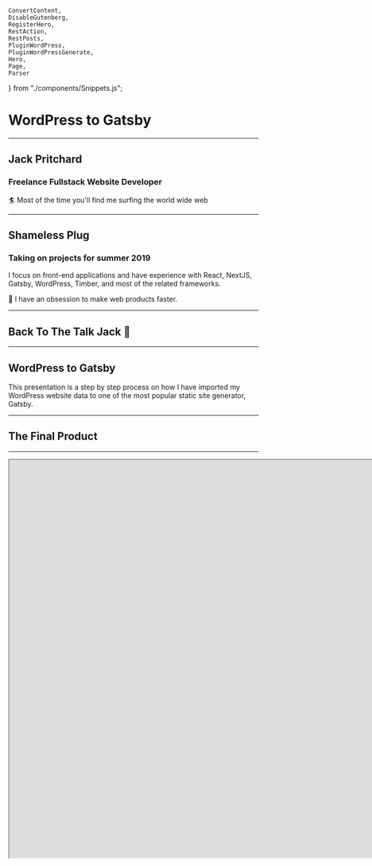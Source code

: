 


	ConvertContent,
	DisableGutenberg,
	RegisterHero,
	RestAction,
	RestPosts,
	PluginWordPress,
	PluginWordPressGenerate,
	Hero,
	Page,
	Parser
} from "./components/Snippets.js";

<Head>
	<title>WordPress to Gatsby</title>
</Head>

# WordPress to Gatsby

---

## Jack Pritchard

### Freelance Fullstack Website Developer

🏄‍ Most of the time you'll find me surfing the world wide web

---

## Shameless Plug

### Taking on projects for summer 2019

I focus on front-end applications and have experience with React, NextJS, Gatsby, WordPress, Timber, and most of the related frameworks.

🚀 I have an obsession to make web products faster.

---

## Back To The Talk Jack 👀

---

## WordPress to Gatsby

This presentation is a step by step process on how I have imported my WordPress website data to one of the most popular static site generator, Gatsby.

---

## The Final Product

---

<iframe src="https://whatjackhasmade.co.uk" height="800px" width="1600px" />

---

## Before We Get Started!

### Let us Define Some of the Technologies Being Used

---

# Our Backend 🍑

---

## WordPress

I assume many of you in the room know what WordPress is.

However, for those who need a recap, WordPress is an open source CMS (Content Management System).

Super popular, and used in a large portion of all sites on the web.

<Notes>
	Some crazy figure like WordPress runs 32% of the entire internet is often
	thrown around.
</Notes>

---

## Headless WordPress

WordPress setups often involve a theme which provides front-end and back-end files to render webpages.

Instead, we are going to be creating custom API endpoints in our WordPress theme and importing that data to Gatsby to render pages.

Essentially using WordPress as only a backend.

<Notes>
	I want to make this clear distinction that whilst WordPress is great for a large portion of general client sites and handling of data.

    We are not going to be solely relying on traditional PHP or Twig files to generate our pages.

</Notes>

---

## Gutenberg

For anyone using WordPress, I assume you know what Gutenberg is.

For better or for worse.

Gutenberg is the default content editor for WordPress as of 5.0.0

<Notes>
I know it has its issues.

However, I think the block building experience is here to stay.

</Notes>

---

## Advanced Custom Fields (ACF)

ACF is a must have for any developer looking to improve their themes.

ACF allows developers to add custom fields (who'd have thought?) to posts and pages on a WordPress site.

Not only this but as of ACF 5.8.0 (We are using a beta build) you can now attach custom fields to Gutenberg blocks.

---

# Our Frontend 🎨

---

## React ⚛

React is a popular javascript framework, often compared to Vue and Angular.

The concept in React is to create files as 'Components' and then import them into one another when required.

The syntax is at first intimidating but you will build pages with HTML, JavaScript and CSS (Another hot debate).

---

## Styled Components

Styled Components is a node package you can import into React that will allow you to define your CSS/SCSS within a component file.

Essentially allowing you to keep all code related to a component in one neat file.

As well as this, any data your component has access to, you can pass into styled components to render new CSS on the fly.

---

## Gatsby

Gatsby is a static site generator that can generate static HTML files from data imported into the framework.

The final result is that which encompasses all of the latest and greatest available in React tooling with an old-school feel of hosting a site made up of HTML, CSS and JS files alone.

<Notes>
As Gatsby is a fresh technology, many developers are opting to search for new CMS alternatives to WordPress which are compatible with Gatsby.

Either that or they are completely rebuilding their sites in markdown files.

I'm in favour of porting existing technologies to improve client usability and reduce the cost of embracing new technologies.

</Notes>

---

## Netlify

Netlify is one of the most delightful hosting platforms available.

Even better, it's completely free to get started with hosting static sites, it'll even automatically build and deploy our site when changes are made to our repositories.

---

### Backend

- WordPress
- Headless WordPress
- Gutenberg
- ACF

### Frontend

- React
- Styled Components
- Gatsby
- Netlify

---

## Still With Me? 😅

Don't be put off!

I know we've covered a few different technologies, but this talk is a step by step process.

<Notes>
	if you have any questions throughout the talk, I'll be taking a 2-minute break
	to answer questions on the backend and then a couple of minutes in the end to
	discuss the complete walkthrough.
</Notes>

---

## Let's Go!

---

## The Task (Project)

I had set myself a task, to rebuild my personal website https://whatjackhasmade.co.uk 🔌

<Notes>
Second plug

I thought this would be a great excuse to tidy up my MVP version of my website, as well as take some time out from client requirements.

</Notes>

---

## Designs

I'm a big fan of atomic design, for anyone unfamiliar, atomic design is a concept of looking at pages and slicing them into smaller and smaller components.

<Notes>
	Brad Frost is the dad of Atomic Design so I highly recommend checking out his
	material if you want to learn more.
</Notes>

---

## Homepage

---

<Image src="assets/images/homepage.png" size="800px" />

---

## Homepage - Disected

---

<Image src="assets/images/homepage-components.jpg" size="800px" />

---

## We'll Only Be Focussing on The Hero

---

<Image src="assets/images/hero.gif" size="800px" />

---

## Development Time

So we've got our designs, now time to start Developing

---

## WordPress

All we need to know is that we are running version 5 or above.

My WordPress environment is hosted at [https://wjhm.noface.app](https://wjhm.noface.app) on a shared hosting platform with PHP available.

---

## WordPress Plugins - Minimum Requirements

The only plugin we need to follow this process is ACF 5.8.0 Beta 3.0

<Notes>
Installing Beta 4.0 introduces breaking changes to how repeater fields are displayed later on.

When ACF 5.8.0 gets an official release I'll work on tweaking the process.

</Notes>

---

## WordPress plugins - My Setup

- ACF 5.8.0 Beta 3.0
- Enhanced Media Library
- Timber
- TinyPNG
- WP Migrate DB Pro
- WP Migrate DB Pro (Media Add-on)
- Yoast SEO

---

## WordPress Theme

To kickstart the WordPress theme, I've downloaded and installed the Timber Starter Theme.

Feel free to download my theme repository as a starting point and alter as you need to - [https://github.com/whatjackhasmade/WJHM-Wordpress-Theme](https://github.com/whatjackhasmade/WJHM-Wordpress-Theme)

<Notes>
	I've made a few alterations to the code but we'll dive into that in a moment.
</Notes>

---

## WordPress Theme Structure

---

<Image src="assets/images/theme-structure.png" size="500px" />

<Notes>
So far the setup is pretty standard, if you are unfamiliar with Timber, then you should in theory be able to do this without Timber.

The only alterations you will need to make is in how we register our Gutenberg blocks in a few slides.

</Notes>

---

## Removing Front-End Theme Files

To keep focus on a Headless WordPress build, I have for this project scraped all twig file templates and their components.

---

## WordPress Posts and Pages - WP Admin

---

<img src="assets/images/posts.png" width="1400px" />

---

## This is what we're left with

<iframe src="https://wjhm.noface.app" height="500px" width="1000px" />

---

## What we actually have

What we actually have - [https://wjhm.noface.app/wp-json/wp/v2/posts/](https://wjhm.noface.app/wp-json/wp/v2/posts/)

<Notes>
But what the heck is all of this?

These are REST API endpoints which allow for Create, Read, Update and Delete (CRUD) functions to your WordPress setup.

</Notes>

---

## WordPress REST API

Support for the WordPress REST API has been part of the project's core since version 4.7.0.

<Notes>
It opens doors as front-end frameworks are exploding in popularity.

You can now adopt WordPress to work fairly seamlessly with any of your preferred development workflows.

</Notes>

---

## Headless WordPress

So this is where the concept of headless WordPress comes into play.

We are using WordPress as a content management system only.

<Notes>
Displaying data that we can digest in whatever language we want.

As long as it accepts JSON!

</Notes>

---

## How far can you get with the existing API?

You can get pretty far in what you want to achieve with the existing API.

However, there are a few issues I have with the endpoints

---

## Issues with the existing API

### Bloated

The endpoints were built to include as many use cases as possible, as a result, it is bloated with meta information I don't need

---

## Issues with the existing API

### Limitations

You are limited to 100 results per page (I have over 200+ blogs I want to query without passing in several endpoints)

---

## Issues with the existing API

### Missing Data

I would love to get access to some ACF or Yoast SEO information from the endpoints but these are currently setup without plugins in mind

---

## Issues with the existing API

Great for setting HTML - Not for generating

---

## Creating Our Endpoints

Fortunately, you can hook into WordPress and create your own endpoints.

I've got a whole blog post about it on my company site -[https://noface.co.uk/rest-endpoint-wordpress-menus](https://noface.co.uk/rest-endpoint-wordpress-menus)

<Notes>
To save ourselves some time, I won't go into too much detail as we could literally have a whole presentation on creating endpoints.

That being said, I'll give you a quick overview.

</Notes>

---

<CodeSurfer
	title="Creating our WordPress Posts Endpoint"
	code={RestAction}
	lang="php"
	steps={[
		{
			notes: "Before we generate our API data, we need to register the endpoint"
		},
		{
			lines: [3],
			notes: "First we hook into the 'rest_api_init' hook"
		},
		{
			lines: [4, 5],
			notes:
				"Next we register the route, this will be our slug for the endpoint"
		},
		{
			lines: [6],
			notes: "As Gatsby will only be importing data, we set the method to GET"
		},
		{
			lines: [7],
			notes: "The callback function we'll be defining in the next slide"
		},
		{
			range: [8, 14],
			notes:
				"Finally, we can accept some arguments, in my own setups I will use a slug parameter for specific page/post querying"
		},
		{
			notes:
				"and there's our endpoint generated at - https://wjhm.noface.app/wp-json/posts/v2/all"
		}
	]}
/>

---

<CodeSurfer
	title="Creating our Endpoint Content"
	code={RestPosts}
	lang="php"
	steps={[
		{
			notes:
				"We're going to create the callback function we just mentioned for our rest endpoint"
		},
		{
			range: [1, 11],
			notes:
				"The function will kick off with a WP Query for all published posts"
		},
		{
			range: [11, 41],
			notes:
				"If the loop returns any results, we'll add them to an array of insights/posts"
		},
		{
			range: [41, 44],
			notes: "We'll then return the array of posts at the end of the function"
		}
	]}
/>

---

## Custom Endpoints ❤

Old Endpoint - [https://wjhm.noface.app/wp-json/wp/v2/posts/](https://wjhm.noface.app/wp-json/wp/v2/posts/)

Our Endpoint - [https://wjhm.noface.app/wp-json/posts/v2/all](https://wjhm.noface.app/wp-json/posts/v2/all)

---

## Now we have our endpoints

## Let's create some content

---

## Gutenberg - Disable Defaults

First, let's disable the defaults that Gutenberg is giving us

---

<CodeSurfer
	title="Gutenberg - Disable Defaults"
	code={DisableGutenberg}
	lang="php"
/>

<Notes>
With this code, we are essentially saying to Gutenberg, only display the blocks with these names.

Of course, the blocks haven't been created yet but this is to give you an idea of the blocks you'll need to add later.

</Notes>

---

## Revisiting Our Atomic Designs

Now before we go ahead and develop a building block, let's first pick the block we want to build and break it down.

One of my favourite components for a website is a hero component, so let's stick with that.

---

<Image src="assets/images/homepage-components.jpg" size="800px" />

---

### Atoms That Create The Hero

In the hero component we have a few parts of data that will be editable.

- Background Colour
- Subheading
- Heading
- Paragraph

<Notes>
Now the list could continue with data such as height, font-size, text colour, etc.

But I don't want all of those things to be fluid, I only want the text and background colour to be customisable on a per hero basis.

</Notes>

---

### Create anatomy of data

To simplify the block even further, as I am the only content editor, I am going to make the hero component require two fields.

- Background Colour (ACF - Colour Picker)
- Content (ACF - WYSIWYG)

---

## Register the block in functions.php

The current documentation can be found at - [https://www.advancedcustomfields.com/resources/acf_register_block/](https://www.advancedcustomfields.com/resources/acf_register_block/)

With Timber documentation on 'acf_register_block' found at - [https://timber.github.io/docs/guides/gutenberg/](https://timber.github.io/docs/guides/gutenberg/)

<Notes>
	Now the register block documentation is still a WIP and I expect there to be
	updates in the coming months by Elliot (ACF Founder).
</Notes>

---

<CodeSurfer
	title="Register the block in functions.php"
	code={RegisterHero}
	lang="php"
	steps={[
		{
			notes: "I'll briefly go through my register blocks function"
		},
		{
			range: [1, 4],
			notes: "First we check the function exists from ACF"
		},
		{
			range: [6, 8],
			notes:
				"I then create an array for the block names, the icons I want to display in Gutenberg in relation to the block and then merge the arrays"
		},
		{
			range: [10, 22],
			notes: "For each available block, we call the acf_register_block function"
		},
		{
			lines: [16],
			notes: "Note the render callback function"
		},
		{
			range: [24, 31],
			notes: "The callback function is then rendered on a per block basis"
		},
		{
			notes:
				"The callback function could be reduced to one flexible callback function but for now it works"
		}
	]}
/>

---

## Creating the twig file (optional)

Optionally, as you may have noticed when registering the hero block, we can render a .twig file with the contents of the fields.

<Notes>
I HIGHLY recommend including this for a clients site, as it will give them immediate previews of what the new content will include on the final site.

Otherwise you'll get confused clients asking why Jack has asked you to make a white screen.

</Notes>

---

## Register the block in ACF

---

<img src="assets/images/acf-block-fields.png" width="1500px" />

---

## Protip: acf-json folder

Quick protip, if you are an ACF Pro plugin user, creating a folder named 'acf-json' in your theme directory will save any configurations of your custom field groups to the theme.

<Notes>
	This is great when working locally and then deploying via version control.
</Notes>

---

## Push this to your online WordPress environment

With continous integration, my new block will be registered when I deploy.

Then I simply sync the ACF changes on the live site to grab the fields it expects.

---

<img src="assets/images/acf-fields-sync.png" width="1200px" />

---

## The Hero Component in Gutenberg

---

<img src="assets/images/acf-hero-block.png" width="1200px" />

<Notes>
This is what we are left with, a new Hero block component.

The layout is a bit hit and miss depending on what fields you include and how many you include, but it's a great start for ACF and registering blocks!

</Notes>

---

## Magic 🧝‍

It's like magic

This is something to get excited about for all your WordPress projects

Even if you aren't interested in React, Gatsby or the front-end portion of this presentation.

---

## So far so good

We've registered our custom block and it renders nicely in our backend.

The only issue is that the block doesn't solve the problem I have when it comes to pages.

---

## So far so good?

The blocks are great at generating HTML in our endpoints, but I don't want that, I want to generate HTML and CSS in our React application.

I want the endpoints to act as a list of ingredients, not cook the meal.

---

## Post JSON vs. Page JSON

```
{
	"content": "<!-- wp:core/paragraph --> Ah, Gutenberg, for those of you who are only familiar with the German blacksmith Johannes Gutenberg, I hate to be the bearer of bad news, but this post isn't based on the invention of the printing press in 1440. <!-- /wp:core/paragraph -->"
}
```

<Notes>
This is fine for posts as I don't want to be creating blocks for a blog post.

But when creating pages, I want full access to the blocks properties to use them as props in React.

</Notes>

---

## Post JSON vs. Page JSON

```
{
	"content": [
		{
			"id": "block_5c9791f4dc943",
			"data": {
				"content": "<h1>Insights</h1>",
				"background_colour": "#0652DD"
			},
			"name": "acf/hero",
			"align": "full",
			"mode": "edit"
		}
	]
}

```

<Notes>
This is what I'd like in an ideal world.

An array of gutenblocks and their properties.

</Notes>

---

## Confession

I'm not a PHP developer, I know how to achieve what I want, but it's not pretty with my skill level of PHP.

---

## Converting the content to JSON objects

I've created the following PHP functional files -

- get-acf-images.php
- get-acf-titles.php
- convert-the-content.php

<Notes>
	For the most part, I've forgotten how they even work and would greatly
	appreciate any pull requests to my theme repository so I can improve my
	understanding of this area in the development process.
</Notes>

---

<CodeSurfer
	title="Converting the Content to JSON objects"
	code={ConvertContent}
	lang="php"
/>

---

## Our New Content

```
{
	"content": [
		{
			"id": "block_5c9791f4dc943",
			"data": {
				"content": "<h1>Insights</h1>",
				"background_colour": "#0652DD"
			},
			"name": "acf/hero",
			"align": "full",
			"mode": "edit"
		}
	]
}

```

<Notes>
	The new content is a structured JSON object with the name of the block, and
	data associated with the block (content and background_colour fields).
</Notes>

---

## WHEW - Backend Complete

---

## Time to Take 2 minutes for Questions or Heckling

<Notes>
Grab yourselves some water, have a toilet break if you want

Fire away with any questions you may have, or heckle me if you're bored of this talk

</Notes>

---

## Frontend

Right let's get into the front-end of the website.

<Notes>
	This portion of the presentation is heavily decoupled from WordPress but we
	will be revisiting previous slides when registering new components.
</Notes>

---

## React - Recap

Just to recap, the front-end will be built with Gatsby which is completely dependant on React.

<Notes>
	I won't go too much into React and how to get started, for the most part if
	you have npm or yarn on your machine, you'll be fine setting up a new gatsby
	site.
</Notes>

---

## Gatsby - Overview

As of writing this Gatsby is now in version 2 of it's release.

It's free to download and get started, and the starter documentation can be found on their site - [https://www.gatsbyjs.org/docs/quick-start/](https://www.gatsbyjs.org/docs/quick-start/)

If you want to follow along with my site example, download the repository from - [https://github.com/whatjackhasmade/Don-t-call-it-a-comeback](https://github.com/whatjackhasmade/Don-t-call-it-a-comeback)

---

<img src="assets/images/gatsby-workflow.png" width="1000px" />

---

## Gatsby vs Traditional server

---

<img src="assets/images/jam-stack.jpg" width="1000px" />

---

## Benefits of Gatsby

- Hot reloading
- Enables an offline first approach
- No need for heavy queries
- No need for server queries
- Too much to list in one slide

---

## Gatsby Plugins

If we look again at the diagram of Gatsby's rendering process, you'll see that we have some form of data input for Gatsby to process.

---

## Gatsby Plugins

To gather the data, one of Gatsby's open source plugins can be plucked from their directory and installed via NPM and the gatsby-config.js file in our site root directory.

There are existing plugins for WordPress data, but I prefer to create my own.

---

<CodeSurfer
	title="Creating our Gatsby WordPress plugin"
	code={PluginWordPress}
/>

---

## Firing up our Gatsby site

To run the site, you'll need to have terminal access to the Gatsby root folder and run `yarn run dev` or `npm run dev`.

<Notes>
	Once started, Gatsby will begin preparing assets, data and any other
	configurations you've setup.
</Notes>

---

<Image src="assets/images/yarn-run-dev.png" size="700px" />

---

## Access to data via GraphQL

For most developers, querying data in WordPress is often done in the templating language itself via WordPress functions like the_title(); or get_field();

<Notes>Other developers may opt to query using SQL statements.</Notes>

---

## Access to data via GraphQL

However, with Gatsby we have access to the data in a language called GraphQL.

---

## GraphQL

To query the data Gatsby has access to, we can either pop open their friendly URL which for me is [http://localhost:8000/\_\_\_graphql](http://localhost:8000/___graphql)

---

## GraphQL

I prefer to use a tool called GraphQL Playground as it has a dark mode which helps with my vision!

---

<Image src="assets/images/graphql-playground.png" size="700px" />

---

## My First Gatsby GraphQL Query

---

<Image src="assets/images/graphql-playground-query.png" size="1200px" />

---

```

{
	allPost {
		edges {
			node {
				id
				date
				title
			}
		}
	}
}

```

---

## Pages in Gatsby

Similar to how with basic PHP setups, you can add a new page by adding a `blog.php` file and you'll then get a `/blog` path on your site.

The same can be done in Gatsby's `pages` directory.

---

## Auto-generate pages with JSON and GraphQL

We'll be skipping that and instead auto generating the pages based on the JSON available at our custom endpoints.

---

<CodeSurfer
	title="Generating Pages With Our Gatsby Plugin"
	code={PluginWordPressGenerate}
/>

---

## Auto-generate pages with JSON and GraphQL

With the auto generating of the pages, we are passing the data values into the page and that data is accessible with something called 'props' in React.

---

<CodeSurfer title="Accessing the data via props" code={Page} />

---

## Accessing the data via props

So now that pages are rendering with the template Page.jsx

We have access to the data we have specified in our plugin available to the template as a prop.

<Notes>
	The main data we want to access is the page content as that is our Gutenberg
	blocks layout object.
</Notes>

---

## Sanitizing and rendering components with the data

The data itself is still simply that, data.

To process the data we need to write some functions which check what type of block is available and then render the correct React component based on that.

<Notes>
	This is done with my ACFParser block, which is one of the largest files in my
	project.
</Notes>

---

<CodeSurfer title="ACFParser block" code={Parser} />

---

## ACFParser block

If the parser detects the name `acf/hero` which we have in our endpoint then it will import that component with all of the layout, styles and logic related to it.

---

<CodeSurfer title="Our Hero Component" code={Hero} />

---

## Our Hero Component

Our Hero component will have access to any data we pass in via the ACFParser.

<Notes>
	The two data fields we are importing are the background colour of the hero,
	and the WYSIWYG content.
</Notes>

---

## Building our pages

All that is left now is to start creating content in WordPress to be digested by Gatsby.

---

<img src="assets/images/wordpress-create.png" width="1200px" />

---

## Things to be aware of

During development, Gatsby only has access to data imported on the time of `yarn run dev` or `npm run dev`.

If you create new pages or add content to WordPress, restart your local server.

---

## Styled Components

The hero component is a great example of how it can be used effectively.

<Notes>
Remember way back at the start of this presentation I said we were using Styled Components?

Simply changing the background colour value in WordPress means that we have updated the prop set in our component on render.

</Notes>

---

<Image src="assets/images/wordpress-create-hero-red.png" size="1200px" />

---

## Creating Future Components

1. Register block - Functions
2. Register block - Twig (Optional)
3. Register block - ACF
4. Find and Replace - Functions
5. React Component

---

## Hooking Netlify Up

So now we have a static site being generated. It's time to get this bad boy live for the world to see.

---

## Hooking Netlify Up

[https://app.netlify.com/](https://app.netlify.com/) are a great hosting solution as again it's FREE and they continously deploy on repository changes, warn you of insecure code references (HTTP vs. HTTPS).

---

## Hooking Netlify Up

---

<iframe
	width="940"
	height="540"
	src="https://www.youtube.com/embed/4IkOesUILhs"
	frameBorder="0"
	allow="accelerometer; autoplay; encrypted-media; gyroscope; picture-in-picture"
	allowFullScreen
/>

---

# 👋

## Hello World

---

## That's all folks

Thanks for letting me ramble, there may be a few points I had to trim out for the sanity of your ears, so if you have questions you want to ask, then please do and I'll try my best to answer!

---

## Contact Information

- jack@noface.co.uk
- whatjackhasmade on all socials
- whatjackhasmade.co.uk
- noface.co.uk
- NoFace
